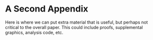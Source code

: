 # A Second Appendix {#app2}

Here is where we can put extra material that is useful, but perhaps not critical to the overall paper. This could include proofs, supplemental graphics, analysis code, etc.
